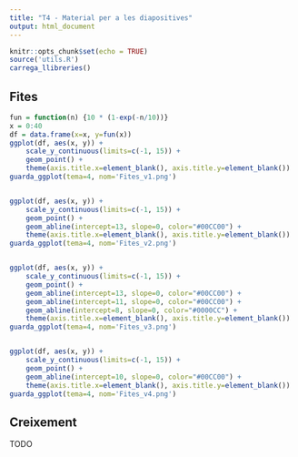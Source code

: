 ```yaml
---
title: "T4 - Material per a les diapositives"
output: html_document
---
```


```r
knitr::opts_chunk$set(echo = TRUE)
source('utils.R')
carrega_llibreries()
```



## Fites

```r
fun = function(n) {10 * (1-exp(-n/10))}
x = 0:40
df = data.frame(x=x, y=fun(x))
ggplot(df, aes(x, y)) +
    scale_y_continuous(limits=c(-1, 15)) +
    geom_point() +
    theme(axis.title.x=element_blank(), axis.title.y=element_blank())
guarda_ggplot(tema=4, nom='Fites_v1.png')


ggplot(df, aes(x, y)) +
    scale_y_continuous(limits=c(-1, 15)) +
    geom_point() +
    geom_abline(intercept=13, slope=0, color="#00CC00") +
    theme(axis.title.x=element_blank(), axis.title.y=element_blank())
guarda_ggplot(tema=4, nom='Fites_v2.png')


ggplot(df, aes(x, y)) +
    scale_y_continuous(limits=c(-1, 15)) +
    geom_point() +
    geom_abline(intercept=13, slope=0, color="#00CC00") +
    geom_abline(intercept=11, slope=0, color="#00CC00") +
    geom_abline(intercept=8, slope=0, color="#0000CC") +
    theme(axis.title.x=element_blank(), axis.title.y=element_blank())
guarda_ggplot(tema=4, nom='Fites_v3.png')


ggplot(df, aes(x, y)) +
    scale_y_continuous(limits=c(-1, 15)) +
    geom_point() +
    geom_abline(intercept=10, slope=0, color="#00CC00") +
    theme(axis.title.x=element_blank(), axis.title.y=element_blank())
guarda_ggplot(tema=4, nom='Fites_v4.png')
```




## Creixement

TODO
